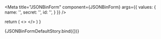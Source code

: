 
<Meta 
  title="JSONBinForm" 
  component={JSONBinForm}
  args={{
    values: {
      name: '', 
      secret: '',
      id: '', 
    }
  }}
/>

<ArgsTable of={JSONBinForm}/>

  return (
    <>
    <JSONBinForm values={args.values}/>
    </>
  )
}

<Canvas>
  <Story name="Default">
    {JSONBinFormDefaultStory.bind({})}
  </Story>
</Canvas>